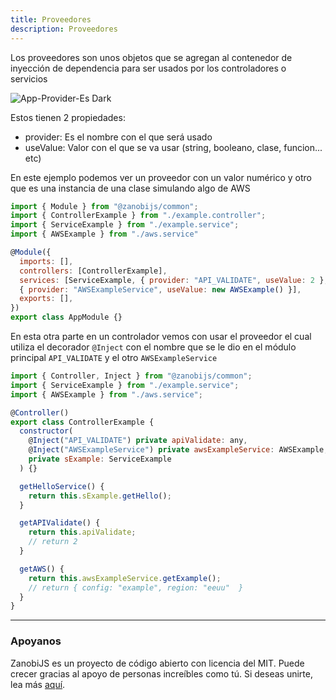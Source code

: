---
title: Proveedores
description: Proveedores
---

Los proveedores son unos objetos que se agregan al contenedor de inyección de dependencia para ser usados
por los controladores o servicios

<Image src={imgProviderEsDark} alt="App-Provider-Es Dark" />

Estos tienen 2 propiedades:
* provider: Es el nombre con el que será usado
* useValue: Valor con el que se va usar (string, booleano, clase, funcion... etc)

En este ejemplo podemos ver un proveedor con un valor numérico y otro que es una instancia
de una clase simulando algo de AWS

```js title="Proveedor de ejemplo en módulo principal"
import { Module } from "@zanobijs/common";
import { ControllerExample } from "./example.controller";
import { ServiceExample } from "./example.service";
import { AWSExample } from "./aws.service"

@Module({
  imports: [],
  controllers: [ControllerExample],
  services: [ServiceExample, { provider: "API_VALIDATE", useValue: 2 },
  { provider: "AWSExampleService", useValue: new AWSExample() }],
  exports: [],
})
export class AppModule {}
```
En esta otra parte en un controlador vemos con usar el proveedor el cual utiliza
el decorador `@Inject` con el nombre que se le dio en el módulo principal `API_VALIDATE`
y el otro `AWSExampleService`

```js title="Proveedor de ejemplo usado en un controlador"
import { Controller, Inject } from "@zanobijs/common";
import { ServiceExample } from "./example.service";
import { AWSExample } from "./aws.service";

@Controller()
export class ControllerExample {
  constructor(
    @Inject("API_VALIDATE") private apiValidate: any,
    @Inject("AWSExampleService") private awsExampleService: AWSExample,
    private sExample: ServiceExample
  ) {}

  getHelloService() {
    return this.sExample.getHello();
  }

  getAPIValidate() {
    return this.apiValidate;
    // return 2
  }

  getAWS() {
    return this.awsExampleService.getExample();
    // return { config: "example", region: "eeuu"  }
  }
}
```

---

### Apoyanos

ZanobiJS es un proyecto de código abierto con licencia del MIT. Puede crecer gracias al apoyo de personas increíbles como tú.
Si deseas unirte, lea más [aquí](https://github.com/devdroide/ZanobiJS).
